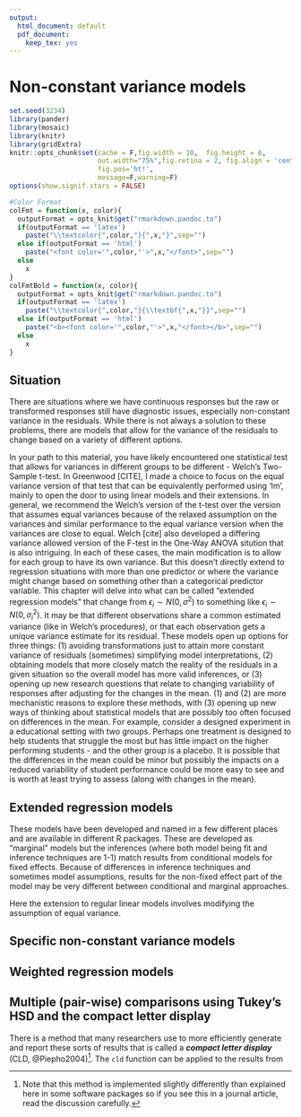 ```yaml
---
output:
  html_document: default
  pdf_document:
    keep_tex: yes
---
```


# Non-constant variance models {#chapter6}

```r
set.seed(3234)
library(pander)
library(mosaic)
library(knitr)
library(gridExtra)
knitr::opts_chunk$set(cache = F,fig.width = 10,  fig.height = 6,
                      out.width="75%",fig.retina = 2, fig.align = 'center',
                      fig.pos='ht!',
                      message=F,warning=F)
options(show.signif.stars = FALSE)
```


```r
#Color Format
colFmt = function(x, color){
  outputFormat = opts_knit$get("rmarkdown.pandoc.to")
  if(outputFormat == 'latex')
    paste("\\textcolor{",color,"}{",x,"}",sep="")
  else if(outputFormat == 'html')
    paste("<font color='",color,"'>",x,"</font>",sep="")
  else
    x
}
colFmtBold = function(x, color){
  outputFormat = opts_knit$get("rmarkdown.pandoc.to")
  if(outputFormat == 'latex')
    paste("\\textcolor{",color,"}{\\textbf{",x,"}}",sep="")
  else if(outputFormat == 'html')
    paste("<b><font color='",color,"'>",x,"</font></b>",sep="")
  else
    x
}
```

## Situation {#section6-1}

There are situations where we have continuous responses but the raw or transformed responses still have diagnostic issues, especially non-constant variance in the residuals. While there is not always a solution to these problems, there are models that allow for the variance of the residuals to change based on a variety of different options. 

In your path to this material, you have likely encountered one statistical test that allows for variances in different groups to be different - Welch's Two-Sample t-test. In Greenwood [CITE], I made a choice to focus on the equal variance version of that test that can be equivalently performed using 'lm', mainly to open the door to using linear models and their extensions. In general, we recommend the Welch's version of the t-test over the version that assumes equal variances because of the relaxed assumption on the variances and similar performance to the equal variance version when the variances are close to equal. Welch [cite] also developed a differing variance allowed version of the F-test in the One-Way ANOVA sitution that is also intriguing. In each of these cases, the main modification is to allow for each group to have its own variance. But this doesn't directly extend to regression situations with more than one predictor or where the variance might change based on something other than a categorical predictor variable. This chapter will delve into what can be called "extended regression models" that change from $\epsilon_i \sim N(0, \sigma^2)$ to something like $\epsilon_i \sim N(0, \sigma_i^2)$. It may be that different observations share a common estimated variance (like in Welch's procedures), or that each observation gets a unique variance estimate for its residual. These models open up options for three things: (1) avoiding transformations just to attain more constant variance of residuals (sometimes) simplifying model interpretations, (2) obtaining models that more closely match the reality of the residuals in a given situation so the overall model has more valid inferences, or (3) opening up new research questions that relate to changing variability of responses after adjusting for the changes in the mean. (1) and (2) are more mechanistic reasons to explore these methods, with (3) opening up new ways of thinking about statistical models that are possibly too often focused on differences in the mean. For example, consider a designed experiment in a educational setting with two groups. Perhaps one treatment is designed to help students that struggle the most but has little impact on the higher performing students - and the other group is a placebo. It is possible that the differences in the mean could be minor but possibly the impacts on a reduced variability of student performance could be more easy to see and is worth at least trying to assess (along with changes in the mean).




## Extended regression models {#section6-2}

These models have been developed and named in a few different places and are available in different R packages. These are developed as "marginal" models but the inferences (where both model being fit and inference techniques are 1-1) match results from conditional models for fixed effects. Because of differences in inference techniques and sometimes model assumptions, results for the non-fixed effect part of the model may be very different between conditional and marginal approaches. 

Here the extension to regular linear models involves modifying the assumption of equal variance.



## Specific non-constant variance models {#section6-3}


## Weighted regression models {#section6-4}


<!-- \sectionmark{Multiple (pair-wise) comparisons using Tukey's HSD and CLD} -->

## Multiple (pair-wise) comparisons using Tukey's HSD and the compact letter display {#section6-5}

<!-- \sectionmark{Multiple (pair-wise) comparisons using Tukey's HSD and CLD} -->


\indent There is a method that many researchers use to more efficiently generate and 
report these sorts of results that is called a ***compact letter display*** \index{compact letter display}
(CLD, @Piepho2004)^[Note that this method is implemented slightly differently than explained here in some software packages so if you see this in a journal article, read the discussion carefully.]. The ``cld`` function can be applied to the results from 

<!-- \newpage -->

